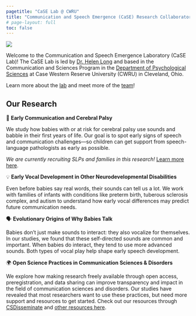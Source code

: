 ```yaml
---
pagetitle: "CaSE Lab @ CWRU"
title: "Communication and Speech Emergence (CaSE) Research Collaboratory"
# page-layout: full
toc: false
---
```


![](./img/babyvocalplay.png){.hero}

Welcome to the Communication and Speech Emergence Laboratory (CaSE Lab)! The CaSE Lab is led by [Dr. Helen Long](https://www.helen-long.com/people/staff/long_helen.html) and based in the Communication and Sciences Program in the [Department of Psychological Sciences](https://psychsciences.case.edu/) at Case Western Reserve University (CWRU) in Cleveland, Ohio.

Learn more about the [lab](https://www.helen-long.com/mission.html) and meet more of the [team](https://www.helen-long.com/people.html)!

## Our Research

👶 **Early Communication and Cerebral Palsy**

We study how babies with or at risk for cerebral palsy use sounds and babble in their first years of life. Our goal is to spot early signs of speech and communication challenges—so children can get support from speech-language pathologists as early as possible.


*We are currently recruiting SLPs and families in this research!* [Learn more here](https://www.helen-long.com/participate.html).

💡 **Early Vocal Development in Other Neurodevelopmental Disabilities**

Even before babies say real words, their sounds can tell us a lot. We work with families of infants with conditions like preterm birth, tuberous sclerosis complex, and autism to understand how early vocal differences may predict future communication needs.

🗣️ **Evolutionary Origins of Why Babies Talk**

Babies don’t just make sounds to interact: they also vocalize for themselves. In our studies, we found that these self-directed sounds are common and important. When babies do interact, they tend to use more advanced sounds. Both types of vocal play help shape early speech development.

🌍 **Open Science Practices in Communication Sciences & Disorders**

We explore how making research freely available through open access, preregistration, and data sharing can improve transparency and impact in the field of communication sciences and disorders. Our studies have revealed that most researchers want to use these practices, but need more support and resources to get started. Check out our resources through [CSDisseminate](www.csdisseminate.com) and [other resources here](https://www.helen-long.com/sciresources.html).
